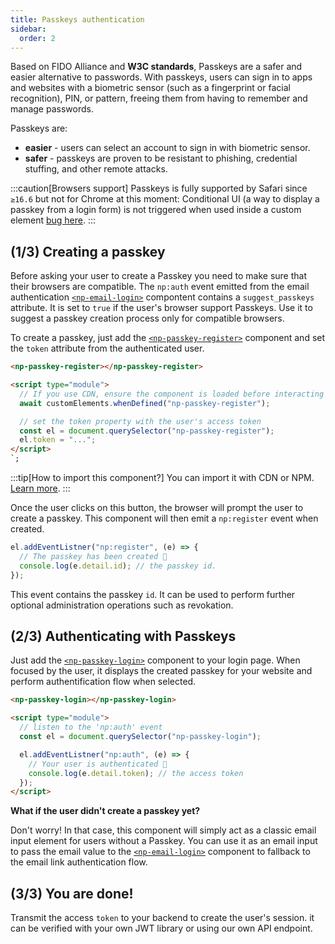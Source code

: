 ```yaml
---
title: Passkeys authentication
sidebar:
  order: 2
---
```


Based on FIDO Alliance and **W3C standards**, Passkeys are a safer and easier alternative to passwords.
With passkeys, users can sign in to apps and websites with a biometric sensor (such as a fingerprint or facial recognition), PIN, or pattern, freeing them from having to remember and manage passwords.

Passkeys are:

- **easier** - users can select an account to sign in with biometric sensor.
- **safer** - passkeys are proven to be resistant to phishing, credential stuffing, and other remote attacks.

:::caution[Browsers support]
Passkeys is fully supported by Safari since `≥16.6` but not for Chrome at this moment:
Conditional UI (a way to display a passkey from a login form) is not triggered when used inside a custom element [bug here](https://bugs.chromium.org/p/chromium/issues/detail?id=1404106).
:::

## (1/3) Creating a passkey

Before asking your user to create a Passkey you need to make sure that their browsers are compatible.
The `np:auth` event emitted from the email authentication [`<np-email-login>`](/reference/components/np-email-login) compontent contains a `suggest_passkeys` attribute.
It is set to `true` if the user's browser support Passkeys. Use it to suggest a passkey creation process only for compatible browsers.

To create a passkey, just add the [`<np-passkey-register>`](/reference/components/np-passkey-register) component and set the `token` attribute from the authenticated user.

```html
<np-passkey-register></np-passkey-register>

<script type="module">
  // If you use CDN, ensure the component is loaded before interacting with it.
  await customElements.whenDefined("np-passkey-register");

  // set the token property with the user's access token
  const el = document.querySelector("np-passkey-register");
  el.token = "...";
</script>
`;
```

:::tip[How to import this component?]
You can import it with CDN or NPM. [Learn more](/reference/components).
:::

Once the user clicks on this button, the browser will prompt the user to create a passkey.
This component will then emit a `np:register` event when created.

```js
el.addEventListner("np:register", (e) => {
  // The passkey has been created 🎉
  console.log(e.detail.id); // the passkey id.
});
```

This event contains the passkey `id`. It can be used to perform further optional administration operations such as revokation.

## (2/3) Authenticating with Passkeys

Just add the [`<np-passkey-login>`](/reference/components/np-passkey-login) component to your login page.
When focused by the user, it displays the created passkey for your website and perform authentification flow when selected.

```html
<np-passkey-login></np-passkey-login>

<script type="module">
  // listen to the 'np:auth' event
  const el = document.querySelector("np-passkey-login");

  el.addEventListner("np:auth", (e) => {
    // Your user is authenticated 🎉
    console.log(e.detail.token); // the access token
  });
</script>
```

**What if the user didn't create a passkey yet?**

Don't worry! In that case, this component will simply act as a classic email input element for users without a Passkey.
You can use it as an email input to pass the email value to the [`<np-email-login>`](/reference/components/np-email-login) component to fallback to the email link authentication flow.

## (3/3) You are done!

Transmit the access `token` to your backend to create the user's session. it can be verified with your own JWT library or using our own API endpoint.


<LinkCard title="Verifying the access token" description="" href="/guides/tokens" />
